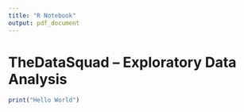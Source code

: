 ```yaml
---
title: "R Notebook"
output: pdf_document
---
```


# TheDataSquad -- Exploratory Data Analysis

```r
print("Hello World")
```
